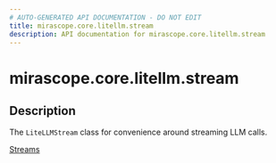 ```yaml
---
# AUTO-GENERATED API DOCUMENTATION - DO NOT EDIT
title: mirascope.core.litellm.stream
description: API documentation for mirascope.core.litellm.stream
---
```


# mirascope.core.litellm.stream

<ApiType type="Module" />

## Description

The `LiteLLMStream` class for convenience around streaming LLM calls.

<Info title="Usage">

[Streams](/docs/mirascope/learn/streams)

</Info>



